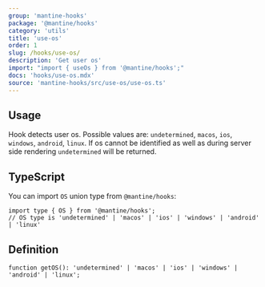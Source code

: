 ```yaml
---
group: 'mantine-hooks'
package: '@mantine/hooks'
category: 'utils'
title: 'use-os'
order: 1
slug: /hooks/use-os/
description: 'Get user os'
import: "import { useOs } from '@mantine/hooks';"
docs: 'hooks/use-os.mdx'
source: 'mantine-hooks/src/use-os/use-os.ts'
---
```



## Usage

Hook detects user os. Possible values are: `undetermined`, `macos`, `ios`, `windows`, `android`, `linux`.
If os cannot be identified as well as during server side rendering `undetermined` will be returned.

<Demo data={HooksDemos.useOsDemo} />

## TypeScript

You can import `OS` union type from `@mantine/hooks`:

```tsx
import type { OS } from '@mantine/hooks';
// OS type is 'undetermined' | 'macos' | 'ios' | 'windows' | 'android' | 'linux'
```

## Definition

```tsx
function getOS(): 'undetermined' | 'macos' | 'ios' | 'windows' | 'android' | 'linux';
```
